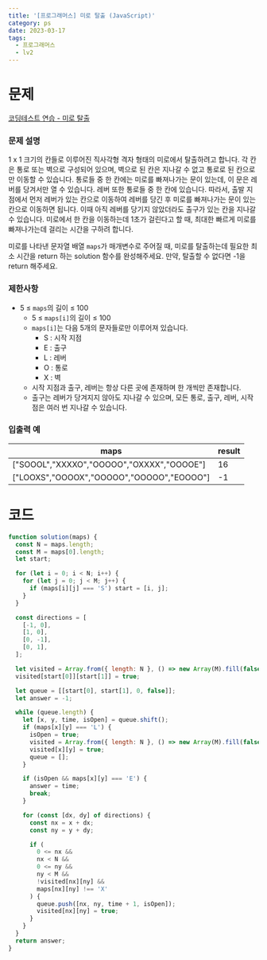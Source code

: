 ```yaml
---
title: '[프로그래머스] 미로 탈출 (JavaScript)'
category: ps
date: 2023-03-17
tags:
  - 프로그래머스
  - lv2
---
```


# 문제

[코딩테스트 연습 - 미로 탈출](https://school.programmers.co.kr/learn/courses/30/lessons/159993)

### 문제 설명

1 x 1 크기의 칸들로 이루어진 직사각형 격자 형태의 미로에서 탈출하려고 합니다. 각 칸은 통로 또는 벽으로 구성되어 있으며, 벽으로 된 칸은 지나갈 수 없고 통로로 된 칸으로만 이동할 수 있습니다. 통로들 중 한 칸에는 미로를 빠져나가는 문이 있는데, 이 문은 레버를 당겨서만 열 수 있습니다. 레버 또한 통로들 중 한 칸에 있습니다. 따라서, 출발 지점에서 먼저 레버가 있는 칸으로 이동하여 레버를 당긴 후 미로를 빠져나가는 문이 있는 칸으로 이동하면 됩니다. 이때 아직 레버를 당기지 않았더라도 출구가 있는 칸을 지나갈 수 있습니다. 미로에서 한 칸을 이동하는데 1초가 걸린다고 할 때, 최대한 빠르게 미로를 빠져나가는데 걸리는 시간을 구하려 합니다.

미로를 나타낸 문자열 배열 `maps`가 매개변수로 주어질 때, 미로를 탈출하는데 필요한 최소 시간을 return 하는 solution 함수를 완성해주세요. 만약, 탈출할 수 없다면 -1을 return 해주세요.

### 제한사항

- 5 ≤ `maps`의 길이 ≤ 100
  - 5 ≤ `maps[i]`의 길이 ≤ 100
  - `maps[i]`는 다음 5개의 문자들로만 이루어져 있습니다.
    - S : 시작 지점
    - E : 출구
    - L : 레버
    - O : 통로
    - X : 벽
  - 시작 지점과 출구, 레버는 항상 다른 곳에 존재하며 한 개씩만 존재합니다.
  - 출구는 레버가 당겨지지 않아도 지나갈 수 있으며, 모든 통로, 출구, 레버, 시작점은 여러 번 지나갈 수 있습니다.

### 입출력 예

| maps                                      | result |
| ----------------------------------------- | ------ |
| ["SOOOL","XXXXO","OOOOO","OXXXX","OOOOE"] | 16     |
| ["LOOXS","OOOOX","OOOOO","OOOOO","EOOOO"] | -1     |

# 코드

```jsx
function solution(maps) {
  const N = maps.length;
  const M = maps[0].length;
  let start;

  for (let i = 0; i < N; i++) {
    for (let j = 0; j < M; j++) {
      if (maps[i][j] === 'S') start = [i, j];
    }
  }

  const directions = [
    [-1, 0],
    [1, 0],
    [0, -1],
    [0, 1],
  ];

  let visited = Array.from({ length: N }, () => new Array(M).fill(false));
  visited[start[0]][start[1]] = true;

  let queue = [[start[0], start[1], 0, false]];
  let answer = -1;

  while (queue.length) {
    let [x, y, time, isOpen] = queue.shift();
    if (maps[x][y] === 'L') {
      isOpen = true;
      visited = Array.from({ length: N }, () => new Array(M).fill(false));
      visited[x][y] = true;
      queue = [];
    }

    if (isOpen && maps[x][y] === 'E') {
      answer = time;
      break;
    }

    for (const [dx, dy] of directions) {
      const nx = x + dx;
      const ny = y + dy;

      if (
        0 <= nx &&
        nx < N &&
        0 <= ny &&
        ny < M &&
        !visited[nx][ny] &&
        maps[nx][ny] !== 'X'
      ) {
        queue.push([nx, ny, time + 1, isOpen]);
        visited[nx][ny] = true;
      }
    }
  }
  return answer;
}
```
